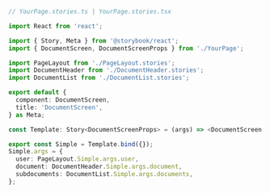```ts
// YourPage.stories.ts | YourPage.stories.tsx

import React from 'react';

import { Story, Meta } from '@storybook/react';
import { DocumentScreen, DocumentScreenProps } from './YourPage';

import PageLayout from './PageLayout.stories';
import DocumentHeader from './DocumentHeader.stories';
import DocumentList from './DocumentList.stories';

export default {
  component: DocumentScreen,
  title: 'DocumentScreen',
} as Meta;

const Template: Story<DocumentScreenProps> = (args) => <DocumentScreen {...args} />;

export const Simple = Template.bind({});
Simple.args = {
  user: PageLayout.Simple.args.user,
  document: DocumentHeader.Simple.args.document,
  subdocuments: DocumentList.Simple.args.documents,
};
```